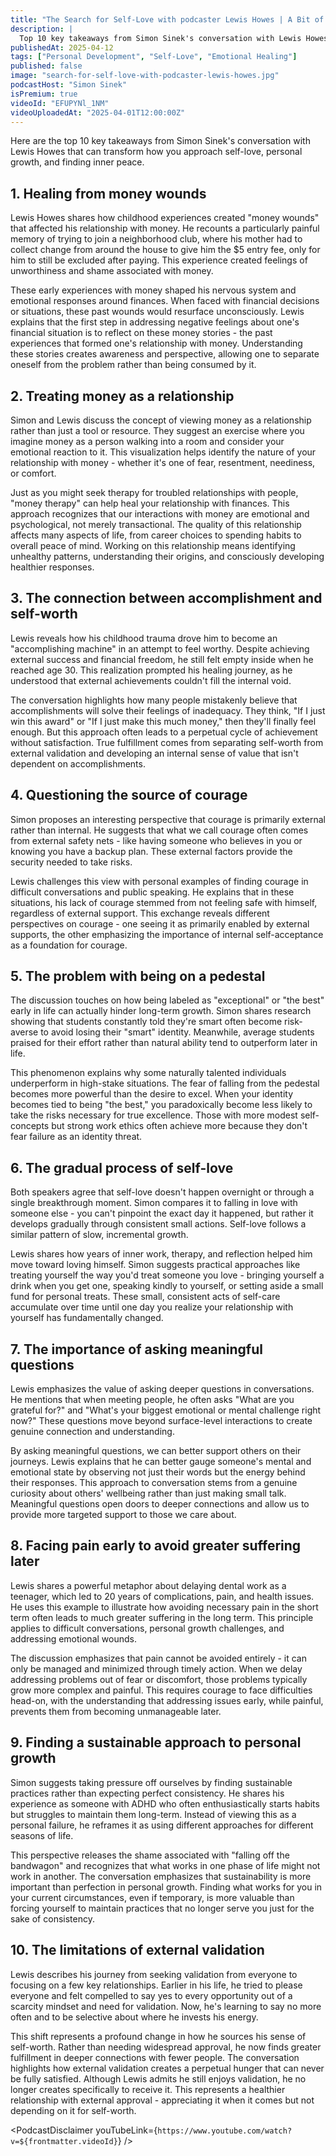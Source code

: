```yaml
---
title: "The Search for Self-Love with podcaster Lewis Howes | A Bit of Optimism Podcast"
description: |
  Top 10 key takeaways from Simon Sinek's conversation with Lewis Howes that can transform how you approach self-love, personal growth, and finding inner peace.
publishedAt: 2025-04-12
tags: ["Personal Development", "Self-Love", "Emotional Healing"]
published: false
image: "search-for-self-love-with-podcaster-lewis-howes.jpg"
podcastHost: "Simon Sinek"
isPremium: true
videoId: "EFUPYNl_1NM"
videoUploadedAt: "2025-04-01T12:00:00Z"
---
```



<PodcastSummaryPageLayout frontmatter={frontmatter}>

Here are the top 10 key takeaways from Simon Sinek's conversation with Lewis Howes that can transform how you approach self-love, personal growth, and finding inner peace.

## 1. Healing from money wounds

Lewis Howes shares how childhood experiences created "money wounds" that affected his relationship with money. He recounts a particularly painful memory of trying to join a neighborhood club, where his mother had to collect change from around the house to give him the $5 entry fee, only for him to still be excluded after paying. This experience created feelings of unworthiness and shame associated with money.

These early experiences with money shaped his nervous system and emotional responses around finances. When faced with financial decisions or situations, these past wounds would resurface unconsciously. Lewis explains that the first step in addressing negative feelings about one's financial situation is to reflect on these money stories - the past experiences that formed one's relationship with money. Understanding these stories creates awareness and perspective, allowing one to separate oneself from the problem rather than being consumed by it.

## 2. Treating money as a relationship

Simon and Lewis discuss the concept of viewing money as a relationship rather than just a tool or resource. They suggest an exercise where you imagine money as a person walking into a room and consider your emotional reaction to it. This visualization helps identify the nature of your relationship with money - whether it's one of fear, resentment, neediness, or comfort.

Just as you might seek therapy for troubled relationships with people, "money therapy" can help heal your relationship with finances. This approach recognizes that our interactions with money are emotional and psychological, not merely transactional. The quality of this relationship affects many aspects of life, from career choices to spending habits to overall peace of mind. Working on this relationship means identifying unhealthy patterns, understanding their origins, and consciously developing healthier responses.

## 3. The connection between accomplishment and self-worth

Lewis reveals how his childhood trauma drove him to become an "accomplishing machine" in an attempt to feel worthy. Despite achieving external success and financial freedom, he still felt empty inside when he reached age 30. This realization prompted his healing journey, as he understood that external achievements couldn't fill the internal void.

The conversation highlights how many people mistakenly believe that accomplishments will solve their feelings of inadequacy. They think, "If I just win this award" or "If I just make this much money," then they'll finally feel enough. But this approach often leads to a perpetual cycle of achievement without satisfaction. True fulfillment comes from separating self-worth from external validation and developing an internal sense of value that isn't dependent on accomplishments.

## 4. Questioning the source of courage

Simon proposes an interesting perspective that courage is primarily external rather than internal. He suggests that what we call courage often comes from external safety nets - like having someone who believes in you or knowing you have a backup plan. These external factors provide the security needed to take risks.

Lewis challenges this view with personal examples of finding courage in difficult conversations and public speaking. He explains that in these situations, his lack of courage stemmed from not feeling safe with himself, regardless of external support. This exchange reveals different perspectives on courage - one seeing it as primarily enabled by external supports, the other emphasizing the importance of internal self-acceptance as a foundation for courage.

## 5. The problem with being on a pedestal

The discussion touches on how being labeled as "exceptional" or "the best" early in life can actually hinder long-term growth. Simon shares research showing that students constantly told they're smart often become risk-averse to avoid losing their "smart" identity. Meanwhile, average students praised for their effort rather than natural ability tend to outperform later in life.

This phenomenon explains why some naturally talented individuals underperform in high-stake situations. The fear of falling from the pedestal becomes more powerful than the desire to excel. When your identity becomes tied to being "the best," you paradoxically become less likely to take the risks necessary for true excellence. Those with more modest self-concepts but strong work ethics often achieve more because they don't fear failure as an identity threat.

## 6. The gradual process of self-love

Both speakers agree that self-love doesn't happen overnight or through a single breakthrough moment. Simon compares it to falling in love with someone else - you can't pinpoint the exact day it happened, but rather it develops gradually through consistent small actions. Self-love follows a similar pattern of slow, incremental growth.

Lewis shares how years of inner work, therapy, and reflection helped him move toward loving himself. Simon suggests practical approaches like treating yourself the way you'd treat someone you love - bringing yourself a drink when you get one, speaking kindly to yourself, or setting aside a small fund for personal treats. These small, consistent acts of self-care accumulate over time until one day you realize your relationship with yourself has fundamentally changed.

## 7. The importance of asking meaningful questions

Lewis emphasizes the value of asking deeper questions in conversations. He mentions that when meeting people, he often asks "What are you grateful for?" and "What's your biggest emotional or mental challenge right now?" These questions move beyond surface-level interactions to create genuine connection and understanding.

By asking meaningful questions, we can better support others on their journeys. Lewis explains that he can better gauge someone's mental and emotional state by observing not just their words but the energy behind their responses. This approach to conversation stems from a genuine curiosity about others' wellbeing rather than just making small talk. Meaningful questions open doors to deeper connections and allow us to provide more targeted support to those we care about.

## 8. Facing pain early to avoid greater suffering later

Lewis shares a powerful metaphor about delaying dental work as a teenager, which led to 20 years of complications, pain, and health issues. He uses this example to illustrate how avoiding necessary pain in the short term often leads to much greater suffering in the long term. This principle applies to difficult conversations, personal growth challenges, and addressing emotional wounds.

The discussion emphasizes that pain cannot be avoided entirely - it can only be managed and minimized through timely action. When we delay addressing problems out of fear or discomfort, those problems typically grow more complex and painful. This requires courage to face difficulties head-on, with the understanding that addressing issues early, while painful, prevents them from becoming unmanageable later.

## 9. Finding a sustainable approach to personal growth

Simon suggests taking pressure off ourselves by finding sustainable practices rather than expecting perfect consistency. He shares his experience as someone with ADHD who often enthusiastically starts habits but struggles to maintain them long-term. Instead of viewing this as a personal failure, he reframes it as using different approaches for different seasons of life.

This perspective releases the shame associated with "falling off the bandwagon" and recognizes that what works in one phase of life might not work in another. The conversation emphasizes that sustainability is more important than perfection in personal growth. Finding what works for you in your current circumstances, even if temporary, is more valuable than forcing yourself to maintain practices that no longer serve you just for the sake of consistency.

## 10. The limitations of external validation

Lewis describes his journey from seeking validation from everyone to focusing on a few key relationships. Earlier in his life, he tried to please everyone and felt compelled to say yes to every opportunity out of a scarcity mindset and need for validation. Now, he's learning to say no more often and to be selective about where he invests his energy.

This shift represents a profound change in how he sources his sense of self-worth. Rather than needing widespread approval, he now finds greater fulfillment in deeper connections with fewer people. The conversation highlights how external validation creates a perpetual hunger that can never be fully satisfied. Although Lewis admits he still enjoys validation, he no longer creates specifically to receive it. This represents a healthier relationship with external approval - appreciating it when it comes but not depending on it for self-worth.

<PodcastDisclaimer
  youTubeLink={`https://www.youtube.com/watch?v=${frontmatter.videoId}`}
/>

</PodcastSummaryPageLayout>
